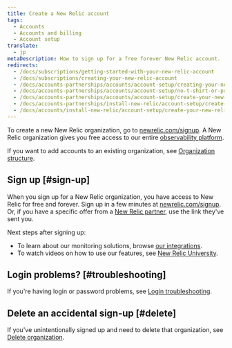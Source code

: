 ```yaml
---
title: Create a New Relic account
tags:
  - Accounts
  - Accounts and billing
  - Account setup
translate:
  - jp
metaDescription: How to sign up for a free forever New Relic account.
redirects:
  - /docs/subscriptions/getting-started-with-your-new-relic-account
  - /docs/subscriptions/creating-your-new-relic-account
  - /docs/accounts-partnerships/accounts/account-setup/creating-your-new-relic-account
  - /docs/accounts-partnerships/accounts/account-setup/no-t-shirt-or-promotional-item
  - /docs/accounts-partnerships/accounts/account-setup/create-your-new-relic-account
  - /docs/accounts-partnerships/install-new-relic/account-setup/create-your-new-relic-account
  - /docs/accounts/install-new-relic/account-setup/create-your-new-relic-account
---
```


To create a new New Relic organization, go to [newrelic.com/signup](https://newrelic.com/signup). A New Relic organization gives you free access to our entire [observability platform](https://newrelic.com/platform).

If you want to add accounts to an existing organization, see [Organization structure](/docs/accounts/accounts-billing/account-structure/new-relic-account-structure).

## Sign up [#sign-up]

When you sign up for a New Relic organization, you have access to New Relic for free and forever. Sign up in a few minutes at [newrelic.com/signup](http://newrelic.com/signup). Or, if you have a specific offer from a [New Relic partner](/docs/accounts-partnerships/partnerships/partner-based-installation/log-install-new-relic-partners), use the link they've sent you.

Next steps after signing up:

* To learn about our monitoring solutions, browse [our integrations](https://newrelic.com/integrations).
* To watch videos on how to use our features, see [New Relic University](https://learn.newrelic.com/).

## Login problems? [#troubleshooting]

If you're having login or password problems, see [Login troubleshooting](/docs/accounts/install-new-relic/account-setup/troubleshoot-password-email-address-login-problems).

## Delete an accidental sign-up [#delete]

If you've unintentionally signed up and need to delete that organization, see [Delete organization](/docs/accounts/accounts-billing/account-setup/downgradecancel-account/#cancel-simple-org).
